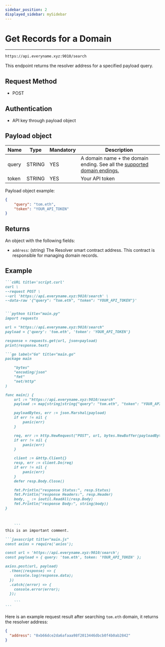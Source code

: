```yaml
---
sidebar_position: 2
displayed_sidebar: mySidebar
---
```



# Get Records for a Domain

---

```bash
https://api.everyname.xyz:9010/search
```

This endpoint returns the resolver address for a specified payload query.
## Request Method

- POST

## Authentication

- API key through payload object

## Payload object

| Name   | Type   | Mandatory | Description                                                            | 
| ------ | ------ | --------- | ---------------------------------------------------------------------- |
| query | STRING | YES       | A domain name + the domain ending. See all the [supported domain endings.](./supportedTLDS) |
| token | STRING | YES       | Your API token |

Payload object example: 

```json Response
{
    "query": "tom.eth",
    "token": "YOUR_API_TOKEN"
}
```


## Returns

An object with the following fields:

- `address`: (string) The Resolver smart contract address. This contract is responsible for managing domain records.

## Example 

`````md codetabs
```cURL title='script.curl'
curl \
--request POST \
--url 'https://api.everyname.xyz:9010/search' \
--data-raw '{"query": "tom.eth", "token": "YOUR_API_TOKEN"}'


```python title="main.py"
import requests

url = "https://api.everyname.xyz:9010/search"
payload = {'query': 'tom.eth', 'token': 'YOUR_API_TOKEN'}

response = requests.get(url, json=payload)
print(response.text)

```go label="Go" title="main.go"
package main

	"bytes"
	"encoding/json"
	"fmt"
	"net/http"
)

func main() {
	url := "https://api.everyname.xyz:9010/search"
	payload := map[string]string{"query": "tom.eth", "token": "YOUR_API_TOKEN"}

	payloadBytes, err := json.Marshal(payload)
	if err != nil {
		panic(err)
	}

	req, err := http.NewRequest("POST", url, bytes.NewBuffer(payloadBytes))
	if err != nil {
		panic(err)
	}

	client := &http.Client{}
	resp, err := client.Do(req)
	if err != nil {
		panic(err)
	}
	defer resp.Body.Close()

	fmt.Println("response Status:", resp.Status)
	fmt.Println("response Headers:", resp.Header)
	body, _ := ioutil.ReadAll(resp.Body)
	fmt.Println("response Body:", string(body))
}



    ```
this is an important comment.

```javascript title="main.js"
const axios = require('axios');

const url = 'https://api.everyname.xyz:9010/search';
const payload = { query: 'tom.eth', token: 'YOUR_API_TOKEN' };

axios.post(url, payload)
  .then((response) => {
    console.log(response.data);
  })
  .catch((error) => {
    console.error(error);
  });

    ```
```
`````

Here is an example request result after searching `tom.eth` domain, it returns the resolver address:

```json Response
{
  "address": "0xb66dce2da6afaaa98f2013446dbcb0f4b0ab2842"
}
```
